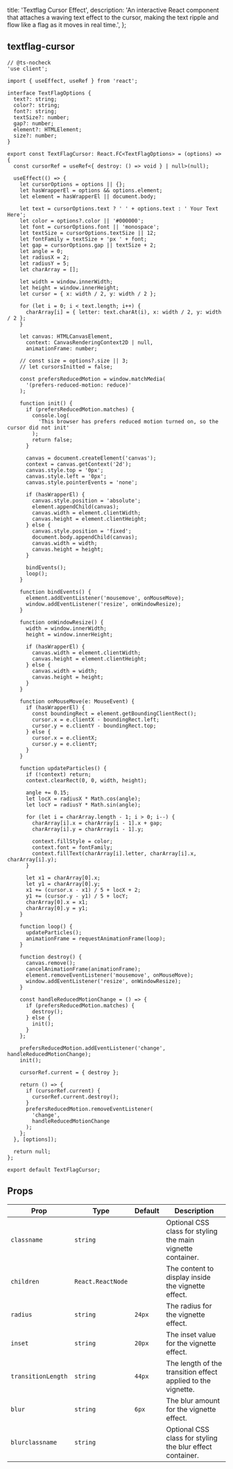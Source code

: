   title: 'Textflag Cursor Effect',
  description:
    'An interactive React component that attaches a waving text effect to the cursor, making the text ripple and flow like a flag as it moves in real time.',
};

<ComponentCodePreview name='textflag-cursor' />

## textflag-cursor

```tsx
// @ts-nocheck
'use client';

import { useEffect, useRef } from 'react';

interface TextFlagOptions {
  text?: string;
  color?: string;
  font?: string;
  textSize?: number;
  gap?: number;
  element?: HTMLElement;
  size?: number;
}

export const TextFlagCursor: React.FC<TextFlagOptions> = (options) => {
  const cursorRef = useRef<{ destroy: () => void } | null>(null);

  useEffect(() => {
    let cursorOptions = options || {};
    let hasWrapperEl = options && options.element;
    let element = hasWrapperEl || document.body;

    let text = cursorOptions.text ? ' ' + options.text : ' Your Text Here';
    let color = options?.color || '#000000';
    let font = cursorOptions.font || 'monospace';
    let textSize = cursorOptions.textSize || 12;
    let fontFamily = textSize + 'px ' + font;
    let gap = cursorOptions.gap || textSize + 2;
    let angle = 0;
    let radiusX = 2;
    let radiusY = 5;
    let charArray = [];

    let width = window.innerWidth;
    let height = window.innerHeight;
    let cursor = { x: width / 2, y: width / 2 };

    for (let i = 0; i < text.length; i++) {
      charArray[i] = { letter: text.charAt(i), x: width / 2, y: width / 2 };
    }

    let canvas: HTMLCanvasElement,
      context: CanvasRenderingContext2D | null,
      animationFrame: number;

    // const size = options?.size || 3;
    // let cursorsInitted = false;

    const prefersReducedMotion = window.matchMedia(
      '(prefers-reduced-motion: reduce)'
    );

    function init() {
      if (prefersReducedMotion.matches) {
        console.log(
          'This browser has prefers reduced motion turned on, so the cursor did not init'
        );
        return false;
      }

      canvas = document.createElement('canvas');
      context = canvas.getContext('2d');
      canvas.style.top = '0px';
      canvas.style.left = '0px';
      canvas.style.pointerEvents = 'none';

      if (hasWrapperEl) {
        canvas.style.position = 'absolute';
        element.appendChild(canvas);
        canvas.width = element.clientWidth;
        canvas.height = element.clientHeight;
      } else {
        canvas.style.position = 'fixed';
        document.body.appendChild(canvas);
        canvas.width = width;
        canvas.height = height;
      }

      bindEvents();
      loop();
    }

    function bindEvents() {
      element.addEventListener('mousemove', onMouseMove);
      window.addEventListener('resize', onWindowResize);
    }

    function onWindowResize() {
      width = window.innerWidth;
      height = window.innerHeight;

      if (hasWrapperEl) {
        canvas.width = element.clientWidth;
        canvas.height = element.clientHeight;
      } else {
        canvas.width = width;
        canvas.height = height;
      }
    }

    function onMouseMove(e: MouseEvent) {
      if (hasWrapperEl) {
        const boundingRect = element.getBoundingClientRect();
        cursor.x = e.clientX - boundingRect.left;
        cursor.y = e.clientY - boundingRect.top;
      } else {
        cursor.x = e.clientX;
        cursor.y = e.clientY;
      }
    }

    function updateParticles() {
      if (!context) return;
      context.clearRect(0, 0, width, height);

      angle += 0.15;
      let locX = radiusX * Math.cos(angle);
      let locY = radiusY * Math.sin(angle);

      for (let i = charArray.length - 1; i > 0; i--) {
        charArray[i].x = charArray[i - 1].x + gap;
        charArray[i].y = charArray[i - 1].y;

        context.fillStyle = color;
        context.font = fontFamily;
        context.fillText(charArray[i].letter, charArray[i].x, charArray[i].y);
      }

      let x1 = charArray[0].x;
      let y1 = charArray[0].y;
      x1 += (cursor.x - x1) / 5 + locX + 2;
      y1 += (cursor.y - y1) / 5 + locY;
      charArray[0].x = x1;
      charArray[0].y = y1;
    }

    function loop() {
      updateParticles();
      animationFrame = requestAnimationFrame(loop);
    }

    function destroy() {
      canvas.remove();
      cancelAnimationFrame(animationFrame);
      element.removeEventListener('mousemove', onMouseMove);
      window.addEventListener('resize', onWindowResize);
    }

    const handleReducedMotionChange = () => {
      if (prefersReducedMotion.matches) {
        destroy();
      } else {
        init();
      }
    };

    prefersReducedMotion.addEventListener('change', handleReducedMotionChange);
    init();

    cursorRef.current = { destroy };

    return () => {
      if (cursorRef.current) {
        cursorRef.current.destroy();
      }
      prefersReducedMotion.removeEventListener(
        'change',
        handleReducedMotionChange
      );
    };
  }, [options]);

  return null;
};

export default TextFlagCursor;
```

## Props

| Prop               | Type              | Default | Description                                                  |
| ------------------ | ----------------- | ------- | ------------------------------------------------------------ |
| `classname`        | `string`          |         | Optional CSS class for styling the main vignette container.  |
| `children`         | `React.ReactNode` |         | The content to display inside the vignette effect.           |
| `radius`           | `string`          | `24px`  | The radius for the vignette effect.                          |
| `inset`            | `string`          | `20px`  | The inset value for the vignette effect.                     |
| `transitionLength` | `string`          | `44px`  | The length of the transition effect applied to the vignette. |
| `blur`             | `string`          | `6px`   | The blur amount for the vignette effect.                     |
| `blurclassname`    | `string`          |         | Optional CSS class for styling the blur effect container.    |
